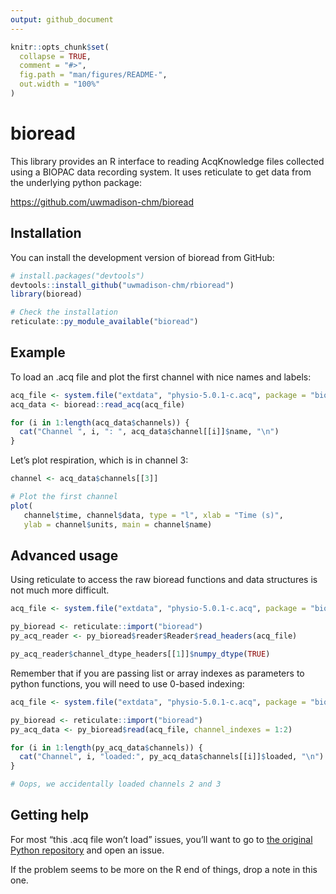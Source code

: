 ```yaml
---
output: github_document
---
```


<!-- README.md is generated from README.Rmd. Please edit that file -->

```r
knitr::opts_chunk$set(
  collapse = TRUE,
  comment = "#>",
  fig.path = "man/figures/README-",
  out.width = "100%"
)
```

# bioread

This library provides an R interface to reading AcqKnowledge files collected using a BIOPAC data recording system. It uses reticulate to get data from the underlying python package:

[https://github.com/uwmadison-chm/bioread](https://github.com/uwmadison-chm/bioread)

## Installation

You can install the development version of bioread from GitHub:

```r

# install.packages("devtools")
devtools::install_github("uwmadison-chm/rbioread")
library(bioread)

# Check the installation
reticulate::py_module_available("bioread")

```

## Example

To load an .acq file and plot the first channel with nice names and labels:

```r

acq_file <- system.file("extdata", "physio-5.0.1-c.acq", package = "bioread")
acq_data <- bioread::read_acq(acq_file)

for (i in 1:length(acq_data$channels)) {
  cat("Channel ", i, ": ", acq_data$channel[[i]]$name, "\n")
}
```

Let's plot respiration, which is in channel 3:

```r

channel <- acq_data$channels[[3]]

# Plot the first channel
plot(
   channel$time, channel$data, type = "l", xlab = "Time (s)",
   ylab = channel$units, main = channel$name)
```

## Advanced usage

Using reticulate to access the raw bioread functions and data structures is not much more difficult.

```r

acq_file <- system.file("extdata", "physio-5.0.1-c.acq", package = "bioread")

py_bioread <- reticulate::import("bioread")
py_acq_reader <- py_bioread$reader$Reader$read_headers(acq_file)

py_acq_reader$channel_dtype_headers[[1]]$numpy_dtype(TRUE)
```

Remember that if you are passing list or array indexes as parameters to python
functions, you will need to use 0-based indexing:

```r

acq_file <- system.file("extdata", "physio-5.0.1-c.acq", package = "bioread")

py_bioread <- reticulate::import("bioread")
py_acq_data <- py_bioread$read(acq_file, channel_indexes = 1:2)

for (i in 1:length(py_acq_data$channels)) {
  cat("Channel", i, "loaded:", py_acq_data$channels[[i]]$loaded, "\n")
}

# Oops, we accidentally loaded channels 2 and 3
```
## Getting help

For most "this .acq file won't load" issues, you'll want to go to [the original Python repository](https://github.com/uwmadison-chm/bioread) and open an issue.

If the problem seems to be more on the R end of things, drop a note in this one.

